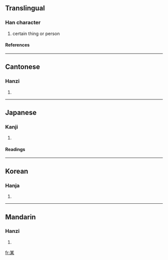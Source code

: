 ==Translingual==
===Han character===
{{Han char|rn=75|rad=木|as=05|sn=9|four=4490<sub>4</sub>|canj=廿一木 (TMD)}}
# certain thing or person
====References====
{{Han ref|kx=0519.010|dkj=14618|dj=0906.200|hdz=21177.040|uh=67D0|ud=26576|bh=AC59|bd=44121}}

----
==Cantonese==
===Hanzi===
{{yue-hanzi|jyut=|y=mau5}}
# {{defn|Cantonese}}

----
==Japanese==
===Kanji===
{{ja-kanji|grade=|rs=木05}}
# {{defn|Japanese}} 
====Readings====
{{ja-readings|on=[[ぼう]] (bō), [[ばい]] (bai)|kun=[[それがし]] (soregashi)}}

----
==Korean==
===Hanja===
{{ko-hanja|hangeul=[[모]], [[매]]|eumhun=|rv=mo, mae|mr=mo, mae|y=mo, may}}
# {{defn|Korean}}

----
==Mandarin==
===Hanzi===
{{cmn-hanzi|pin=[[mǒu]] (mou3), [[qián]] (qian2)|wg=mou<sup>3</sup>, ch'ien<sup>2</sup>}}
# {{defn|Mandarin}}

[[fr:某]]